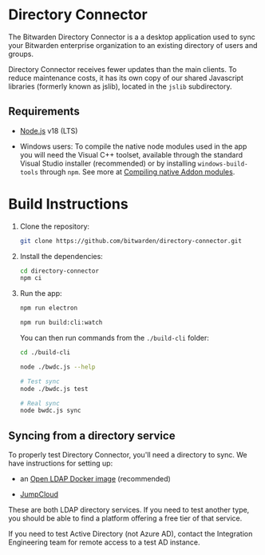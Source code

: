 
# Directory Connector

The Bitwarden Directory Connector is a a desktop application used to sync your Bitwarden enterprise
organization to an existing directory of users and groups.

Directory Connector receives fewer updates than the main clients. To reduce maintenance costs, it
has its own copy of our shared Javascript libraries (formerly known as jslib), located in the
`jslib` subdirectory.

## Requirements

- [Node.js](https://nodejs.org/) v18 (LTS)

- Windows users: To compile the native node modules used in the app you will need the Visual C++
  toolset, available through the standard Visual Studio installer (recommended) or by installing
  `windows-build-tools` through `npm`. See more at
  [Compiling native Addon modules](https://github.com/Microsoft/nodejs-guidelines/blob/master/windows-environment.md#compiling-native-addon-modules).

# Build Instructions

1.  Clone the repository:

    ```bash
    git clone https://github.com/bitwarden/directory-connector.git
    ```

2.  Install the dependencies:

    ```bash
    cd directory-connector
    npm ci
    ```

3.  Run the app:

    <Tabs>

    <TabItem value="gui" label="GUI" default>

    ```bash
    npm run electron
    ```

    </TabItem>

    <TabItem value="cli" label="CLI">

    ```bash
    npm run build:cli:watch
    ```

    You can then run commands from the `./build-cli` folder:

    ```bash
    cd ./build-cli

    node ./bwdc.js --help

    # Test sync
    node ./bwdc.js test

    # Real sync
    node bwdc.js sync
    ```

    </TabItem>

    </Tabs>

## Syncing from a directory service

To properly test Directory Connector, you'll need a directory to sync. We have instructions for
setting up:

- an [Open LDAP Docker image](./open-ldap.md) (recommended)

- [JumpCloud](./jumpcloud.md)

These are both LDAP directory services. If you need to test another type, you should be able to find
a platform offering a free tier of that service.

<Bitwarden>

If you need to test Active Directory (not Azure AD), contact the Integration Engineering team for
remote access to a test AD instance.

</Bitwarden>
